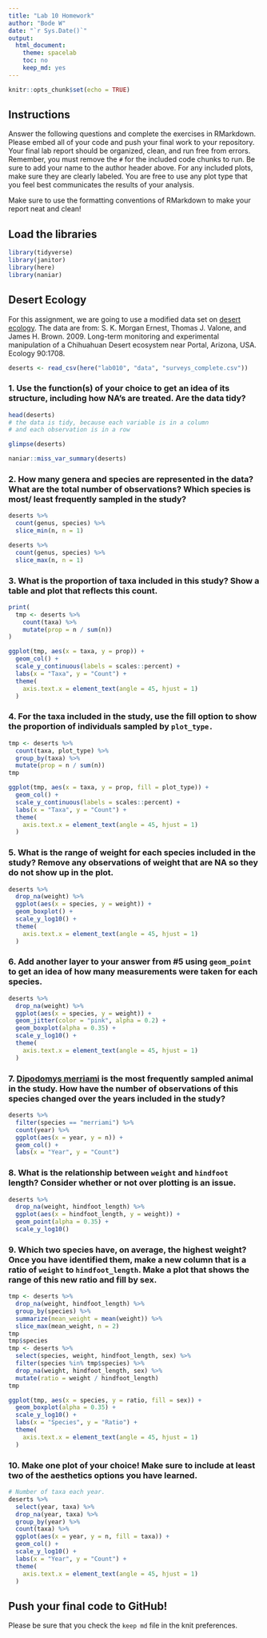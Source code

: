 ```yaml
---
title: "Lab 10 Homework"
author: "Bode W"
date: "`r Sys.Date()`"
output:
  html_document:
    theme: spacelab
    toc: no
    keep_md: yes
---
```


```r
knitr::opts_chunk$set(echo = TRUE)
```

## Instructions
Answer the following questions and complete the exercises in RMarkdown. Please embed all of your code and push your final work to your repository. Your final lab report should be organized, clean, and run free from errors. Remember, you must remove the `#` for the included code chunks to run. Be sure to add your name to the author header above. For any included plots, make sure they are clearly labeled. You are free to use any plot type that you feel best communicates the results of your analysis.  

Make sure to use the formatting conventions of RMarkdown to make your report neat and clean!  

## Load the libraries
```r
library(tidyverse)
library(janitor)
library(here)
library(naniar)
``` 

## Desert Ecology
For this assignment, we are going to use a modified data set on [desert ecology](http://esapubs.org/archive/ecol/E090/118/). The data are from: S. K. Morgan Ernest, Thomas J. Valone, and James H. Brown. 2009. Long-term monitoring and experimental manipulation of a Chihuahuan Desert ecosystem near Portal, Arizona, USA. Ecology 90:1708.
```r
deserts <- read_csv(here("lab010", "data", "surveys_complete.csv"))
```

### 1. Use the function(s) of your choice to get an idea of its structure, including how NA's are treated. Are the data tidy?  

```r
head(deserts)
# the data is tidy, because each variable is in a column
# and each observation is in a row
```

```r
glimpse(deserts)
```

```r
naniar::miss_var_summary(deserts)
```

### 2. How many genera and species are represented in the data? What are the total number of observations? Which species is most/ least frequently sampled in the study?

```r
deserts %>%
  count(genus, species) %>%
  slice_min(n, n = 1)
```

```r
deserts %>%
  count(genus, species) %>%
  slice_max(n, n = 1)
```

### 3. What is the proportion of taxa included in this study? Show a table and plot that reflects this count.

```r
print(
  tmp <- deserts %>%
    count(taxa) %>%
    mutate(prop = n / sum(n))
)
```

```r
ggplot(tmp, aes(x = taxa, y = prop)) +
  geom_col() +
  scale_y_continuous(labels = scales::percent) +
  labs(x = "Taxa", y = "Count") +
  theme(
    axis.text.x = element_text(angle = 45, hjust = 1)
  )
```

### 4. For the taxa included in the study, use the fill option to show the proportion of individuals sampled by `plot_type.`

```r
tmp <- deserts %>%
  count(taxa, plot_type) %>%
  group_by(taxa) %>%
  mutate(prop = n / sum(n))
tmp
```

```r
ggplot(tmp, aes(x = taxa, y = prop, fill = plot_type)) +
  geom_col() +
  scale_y_continuous(labels = scales::percent) +
  labs(x = "Taxa", y = "Count") +
  theme(
    axis.text.x = element_text(angle = 45, hjust = 1)
  )
```

### 5. What is the range of weight for each species included in the study? Remove any observations of weight that are NA so they do not show up in the plot.

```r
deserts %>%
  drop_na(weight) %>%
  ggplot(aes(x = species, y = weight)) +
  geom_boxplot() +
  scale_y_log10() +
  theme(
    axis.text.x = element_text(angle = 45, hjust = 1)
  )
```

### 6. Add another layer to your answer from #5 using `geom_point` to get an idea of how many measurements were taken for each species.

```r
deserts %>%
  drop_na(weight) %>%
  ggplot(aes(x = species, y = weight)) +
  geom_jitter(color = "pink", alpha = 0.2) +
  geom_boxplot(alpha = 0.35) +
  scale_y_log10() +
  theme(
    axis.text.x = element_text(angle = 45, hjust = 1)
  )
```

### 7. [Dipodomys merriami](https://en.wikipedia.org/wiki/Merriam's_kangaroo_rat) is the most frequently sampled animal in the study. How have the number of observations of this species changed over the years included in the study?

```r
deserts %>%
  filter(species == "merriami") %>%
  count(year) %>%
  ggplot(aes(x = year, y = n)) +
  geom_col() +
  labs(x = "Year", y = "Count")
```

### 8. What is the relationship between `weight` and `hindfoot` length? Consider whether or not over plotting is an issue.

```r
deserts %>%
  drop_na(weight, hindfoot_length) %>%
  ggplot(aes(x = hindfoot_length, y = weight)) +
  geom_point(alpha = 0.35) +
  scale_y_log10()
```

### 9. Which two species have, on average, the highest weight? Once you have identified them, make a new column that is a ratio of `weight` to `hindfoot_length`. Make a plot that shows the range of this new ratio and fill by sex.

```r
tmp <- deserts %>%
  drop_na(weight, hindfoot_length) %>%
  group_by(species) %>%
  summarize(mean_weight = mean(weight)) %>%
  slice_max(mean_weight, n = 2)
tmp
tmp$species
tmp <- deserts %>%
  select(species, weight, hindfoot_length, sex) %>%
  filter(species %in% tmp$species) %>%
  drop_na(weight, hindfoot_length, sex) %>%
  mutate(ratio = weight / hindfoot_length)
tmp
```

```r
ggplot(tmp, aes(x = species, y = ratio, fill = sex)) +
  geom_boxplot(alpha = 0.35) +
  scale_y_log10() +
  labs(x = "Species", y = "Ratio") +
  theme(
    axis.text.x = element_text(angle = 45, hjust = 1)
  )
```

### 10. Make one plot of your choice! Make sure to include at least two of the aesthetics options you have learned.

```r
# Number of taxa each year.
deserts %>%
  select(year, taxa) %>%
  drop_na(year, taxa) %>%
  group_by(year) %>%
  count(taxa) %>%
  ggplot(aes(x = year, y = n, fill = taxa)) +
  geom_col() +
  scale_y_log10() +
  labs(x = "Year", y = "Count") +
  theme(
    axis.text.x = element_text(angle = 45, hjust = 1)
  )
```

## Push your final code to GitHub!
Please be sure that you check the `keep md` file in the knit preferences. 